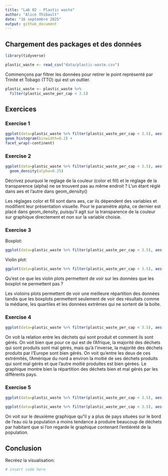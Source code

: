 ```yaml
---
title: "Lab 02 - Plastic waste"
author: "Alice Thibault"
date: "16 septembre 2025"
output: github_document
---
```


## Chargement des packages et des données

```r
library(tidyverse) 
```

```r
plastic_waste <- read_csv("data/plastic-waste.csv")
```

Commençons par filtrer les données pour retirer le point représenté par Trinité et Tobago (TTO) qui est un outlier.

```r
plastic_waste <- plastic_waste %>%
  filter(plastic_waste_per_cap < 3.5)
```


## Exercices

### Exercise 1

```r
ggplot(data=plastic_waste %>% filter(plastic_waste_per_cap < 3.5), aes(x=plastic_waste_per_cap)) +
geom_histogram(binwidth=0.2) +
facet_wrap(~continent)
```

### Exercise 2

```r
ggplot(data=plastic_waste %>% filter(plastic_waste_per_cap < 3.5), aes(x=plastic_waste_per_cap, color=continent,fill=continent)) +
  geom_density(alpha=0.25)
```
Décrivez pourquoi le reglage de la couleur (color et fill) et le réglage de la transparence (alpha) ne se trouvent pas au même endroit ? L’un étant réglé dans aes et l’autre dans geom_density()

Les réglages color et fill sont dans aes, car ils dépendent des variables et modifient leur présentation visuelle. Pour le paramètre alpha, ce dernier est placé dans geom_density, puisqu’il agit sur la transparence de la couleur sur graphique directement et non sur la variable choisie.

### Exercise 3

Boxplot:

```r
ggplot(data=plastic_waste %>% filter(plastic_waste_per_cap < 3.5), aes(x=continent, y=plastic_waste_per_cap)) + geom_boxplot()
```

Violin plot:

```r
ggplot(data=plastic_waste %>% filter(plastic_waste_per_cap < 3.5), aes(x=continent, y=plastic_waste_per_cap)) + geom_violin()
```

Qu’est ce que les violin plots permettent de voir sur les données que les boxplot ne permettent pas ?

Les violoins plots permettent de voir une meilleure répartition des données tandis que les boxplots permettent seulement de voir des résultats comme la médiane, les quartiles et les données extrêmes qui ne sortent de la boîte.

### Exercise 4


```r
ggplot(data=plastic_waste %>% filter(plastic_waste_per_cap < 3.5), aes(x=mismanaged_plastic_waste_per_cap, y=plastic_waste_per_cap, color=continent)) + geom_point()
```

On voit la relation entre les déchets qui sont produit et comment ils sont gérés. On voit bien que pour ce qui est de l'Afrique, la majorité des déchets qui sont produits sont mal gérés, mais qu'à l'inverse, la majorité des déchets produits par l'Europe sont bien gérés. On voit qu'entre les deux de ces extrémités, l'Amérique du nord a environ la moitié de ses déchets produits qui sont mal gérés et que l'autre moitié produites est bien gérées. Le graphique montre bien la répartition des déchets bien et mal gérés par les différents pays.

### Exercise 5


```r
ggplot(data=plastic_waste %>% filter(plastic_waste_per_cap < 3.5), aes(x=plastic_waste_per_cap, y=total_pop,color=continent)) + geom_point()
```

```r
ggplot(data=plastic_waste %>% filter(plastic_waste_per_cap < 3.5), aes(x=plastic_waste_per_cap, y=coastal_pop, color=continent)) + geom_point()
```

On voit sur le deuxième graphique qu"il y a plus de pays situées sur le bord de l'eau où la population a moins tendance à produire beaucoup de déchets par habitant que si l'on regarde le graphique contenant l'entièreté de la population. 

## Conclusion

Recréez la visualisation:
 
```r
# insert code here
```
